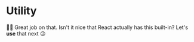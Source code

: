 # Utility

<EpicVideo url="https://www.epicreact.dev/workshops/react-suspense/utility/solution" />

👨‍💼 Great job on that. Isn't it nice that React actually has this built-in? Let's
**use** that next 😉
